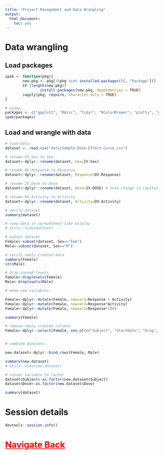 ---
title: "Project Management and Data Wrangling"
output:
  html_document:
    toc: yes
---


# Data wrangling

## Load packages
```{r, message=FALSE, warning=FALSE}

ipak <- function(pkg){
        new.pkg <- pkg[!(pkg %in% installed.packages()[, "Package"])]
        if (length(new.pkg))
                install.packages(new.pkg, dependencies = TRUE)
        sapply(pkg, require, character.only = TRUE)
}

# usage
packages <- c("ggplot2", "Rmisc", "tidyr", "RColorBrewer", "plotly", "ggplot2", "nlme", "dplyr", "cowplot", "grid", "gridExtra") # add or remove packages as needed
ipak(packages)
```

## Load and wrangle with data
```{r}
# load data
dataset <- read.csv("data/Sample-Dose-Effect-Curve.csv")

# rename IV.Sex to Sex
dataset<-dplyr::rename(dataset, Sex=IV.Sex)

# rename DV.Response to Response
dataset<-dplyr::rename(dataset, Response=DV.Response)

# rename IV.Dose to Dose
dataset<-dplyr::rename(dataset, Dose=IV.DOSE) # note change in capitalization

# rename DV.Activity to Activity
dataset<-dplyr::rename(dataset, Activity=DV.Activity)

# verify dataset
summary(dataset)

# view data in spreadsheet-like display 
# utils::View(dataset)

# Subset dataset
Female<-subset(dataset, Sex=="Fem")
Male<-subset(dataset, Sex=="M")

# verify newly created data
summary(Female)
str(Male)

# drop unused levels
Female<-droplevels(Female)
Male<-droplevels(Male)

# make new variables

Female<-dplyr::mutate(Female, newvar1=Response + Activity)
Female<-dplyr::mutate(Female, newvar2=Response*Activity)
Female<-dplyr::mutate(Female, newvar3=Response*100)

summary(Female)

# remove newly created columns
Female<-dplyr::select(Female, one_of(c("Subject", "StartDate", "Drug", "Sex", "Activity", "Dose","Response")))


# combine datasets

new.dataset<-dplyr::bind_rows(Female, Male)

summary(new.dataset)
# utils::View(new.dataset)

# conver variable to factor
dataset$Subject<-as.factor(new.dataset$Subject)
dataset$Dose<-as.factor(new.dataset$Dose)

summary(dataset)

```



# Session details




```{r}
devtools::session_info()
```


# <a href="/R_workshop" class="topic" style="color:red">Navigate Back</a>